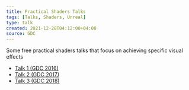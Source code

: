 ```yaml
---
title: Practical Shaders Talks
tags: [Talks, Shaders, Unreal]
type: talk
created: 2021-12-28T04:12:00+04:00
source: GDC
---
```


Some free practical shaders talks that focus on achieving specific visual effects

- [Talk 1 (GDC 2016)](https://www.gdcvault.com/play/1023569/Technical-Artist-Bootcamp-Shaders-101)
- [Talk 2 (GDC 2017)](https://www.gdcvault.com/play/1024282/Technical-Artist-Bootcamp-Shaders-201)
- [Talk 3 (GDC 2018)](https://www.gdcvault.com/play/1025259/Technical-Artist-Bootcamp-Shaders)